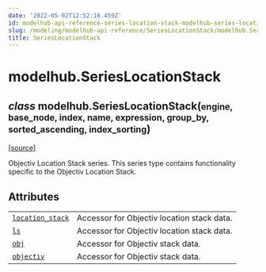 ```yaml
---
date: '2022-05-02T12:52:16.459Z'
id: modelhub-api-reference-series-location-stack-modelhub-series-location-stack
slug: /modeling/modelhub-api-reference/SeriesLocationStack/modelhub.SeriesLocationStack/
title: SeriesLocationStack
---
```


# modelhub.SeriesLocationStack

<div class="class">

<h2 class="signature-class"><span class="type-annotation"><em>class</em></span> <span class="additional-name">modelhub.</span><span class="name">SeriesLocationStack(</span><small class="parameter-list"><span class="parameter" id="engine">engine</span>, <span class="parameter" id="base_node">base_node</span>, <span class="parameter" id="index">index</span>, <span class="parameter" id="name">name</span>, <span class="parameter" id="expression">expression</span>, <span class="parameter" id="group_by">group_by</span>, <span class="parameter" id="sorted_ascending">sorted_ascending</span>, <span class="parameter" id="index_sorting">index_sorting</span></small>)</h2>


&#8203;<span class="view-source">[[source]](https://github.com/objectiv/objectiv-analytics/blob/main/modelhub/modelhub/series/series_objectiv.py)</span>

<div class="content">

Objectiv Location Stack series. This series type contains functionality specific to the Objectiv Location
Stack.

## Attributes

<div class="table-autosummary">

|                                                   |                                                                                                                                                                                                                        |
| ------------------------------------------------- | --------------------------------------------------------------------------------------------------------------------------------------------------------------------------------------------------------------------- |
| [`location_stack`](/docs/modeling/modelhub-api-reference/SeriesLocationStack/modelhub.SeriesLocationStack.location-stack)                                    | Accessor for Objectiv location stack data.                                                                                                                                                                             |
| [`ls`](/docs/modeling/modelhub-api-reference/SeriesLocationStack/modelhub.SeriesLocationStack.ls)                                                | Accessor for Objectiv location stack data.                                                                                                                                                                             |
| [`obj`](/docs/modeling/modelhub-api-reference/SeriesLocationStack/modelhub.SeriesLocationStack.obj)                                               | Accessor for Objectiv stack data.                                                                                                                                                                                      |
| [`objectiv`](/docs/modeling/modelhub-api-reference/SeriesLocationStack/modelhub.SeriesLocationStack.objectiv)                                          | Accessor for Objectiv stack data.                                                                                                                                                                                      |


</div>


</div>

</div>
